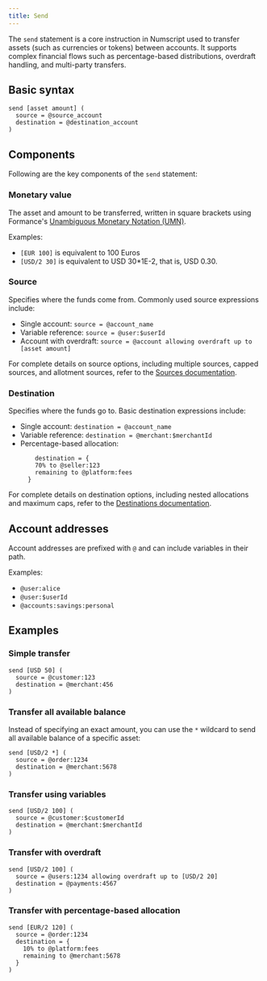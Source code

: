 ```yaml
---
title: Send
---
```


The `send` statement is a core instruction in Numscript used to transfer assets (such as currencies or tokens) between accounts. It supports complex financial flows such as percentage-based distributions, overdraft handling, and multi-party transfers.

## Basic syntax

```numscript
send [asset amount] (
  source = @source_account
  destination = @destination_account
)
```

## Components 

Following are the key components of the `send` statement:

### Monetary value

The asset and amount to be transferred, written in square brackets using Formance's [Unambiguous Monetary Notation (UMN)](../../stack/unambiguous-monetary-notation.md).

Examples:
- `[EUR 100]` is equivalent to 100 Euros
- `[USD/2 30]` is equivalent to USD 30*1E-2, that is, USD 0.30.

### Source

Specifies where the funds come from. Commonly used source expressions include:

- Single account: `source = @account_name`
- Variable reference: `source = @user:$userId`
- Account with overdraft: `source = @account allowing overdraft up to [asset amount]`

For complete details on source options, including multiple sources, capped sources, and allotment sources, refer to the [Sources  documentation](sources.mdx).

### Destination

Specifies where the funds go to. Basic destination expressions include:

- Single account: `destination = @account_name`
- Variable reference: `destination = @merchant:$merchantId`
- Percentage-based allocation:
  ```numscript
      destination = {
      70% to @seller:123
      remaining to @platform:fees
    }
  ```


For complete details on destination options, including nested allocations and maximum caps, refer to the [Destinations documentation](destinations.mdx).

## Account addresses

Account addresses are prefixed with `@` and can include variables in their path.

Examples:
- `@user:alice`
- `@user:$userId`
- `@accounts:savings:personal`

## Examples

### Simple transfer

```numscript
send [USD 50] (
  source = @customer:123
  destination = @merchant:456
)
```

### Transfer all available balance

Instead of specifying an exact amount, you can use the `*` wildcard to send all available balance of a specific asset:

```numscript
send [USD/2 *] (
  source = @order:1234
  destination = @merchant:5678
)
```

### Transfer using variables

```numscript
send [USD/2 100] (
  source = @customer:$customerId
  destination = @merchant:$merchantId
)
```

### Transfer with overdraft

```numscript
send [USD/2 100] (
  source = @users:1234 allowing overdraft up to [USD/2 20]
  destination = @payments:4567
)
```

### Transfer with percentage-based allocation

```numscript
send [EUR/2 120] (
  source = @order:1234
  destination = {
    10% to @platform:fees
    remaining to @merchant:5678
  }
)
```